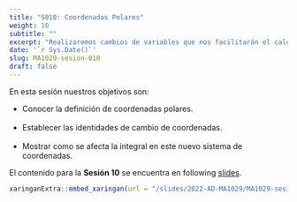 ```yaml
---
title: "S010: Coordenadas Polares"
weight: 10
subtitle: ""
excerpt: "Realizaremos cambios de variables que nos facilitarán el calculo de integrales en ciertos casos."
date: '`r Sys.Date()`'
slug: MA1029-sesion-010
draft: false
---
```


En esta sesión nuestros objetivos son:

 * Conocer la definición de coordenadas polares. <br/><br/>
 * Establecer las identidades de cambio de coordenadas. <br/><br/>
 * Mostrar como se afecta la integral en este nuevo sistema de coordenadas.

El contenido para la **Sesión 10** se encuentra en following [slides](/slides/2022-AD-MA1029/MA1029-sesion-10).

```r
xaringanExtra::embed_xaringan(url = "/slides/2022-AD-MA1029/MA1029-sesion-10", ratio = "4:3")
```